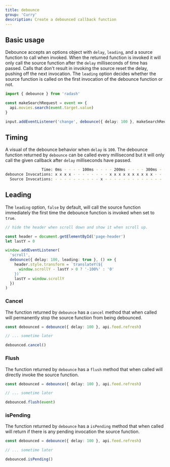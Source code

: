 ```yaml
---
title: debounce
group: 'Curry'
description: Create a debounced callback function
---
```


## Basic usage

Debounce accepts an options object with `delay`, `leading`, and a source function to call
when invoked. When the returned function is invoked it will only call the source
function after the `delay` milliseconds of time has passed. Calls that don't result
in invoking the source reset the delay, pushing off the next invocation. The `leading`
option decides whether the source function is called on the first invocation of the debounce
function or not.

```ts
import { debounce } from 'radash'

const makeSearchRequest = event => {
  api.movies.search(event.target.value)
}

input.addEventListener('change', debounce({ delay: 100 }, makeSearchRequest))
```

## Timing

A visual of the debounce behavior when `delay` is `100`. The debounce function
returned by `debounce` can be called every millisecond but it will only call
the given callback after `delay` milliseconds have passed.

```sh
                Time: 0ms - - - - 100ms - - - - 200ms - - - - 300ms - - - - 400ms - - - -
debounce Invocations: x x x x - - - - - - - - x x x x x x x x x x - - - - - - - - - - - -
  Source Invocations: - - - - - - - - - - x - - - - - - - - - - - - - - - - - x - - - - -
```

## Leading

The `leading` option, `false` by default, will call the source function immediately
the first time the debounce function is invoked when set to `true`.

```ts
// hide the header when scroll down and show it when scroll up.

const header = document.getElementById('page-header')
let lastY = 0

window.addEventListener(
  'scroll',
  debounce({ delay: 100, leading: true }, () => {
    header.style.transform = `translateY(${
      window.scrollY - lastY > 0 ? '-100%' : '0'
    })`
    lastY = window.scrollY
  })
)
```

### Cancel

The function returned by `debounce` has a `cancel` method that when called will permanently stop the source function from being debounced.

```ts
const debounced = debounce({ delay: 100 }, api.feed.refresh)

// ... sometime later

debounced.cancel()
```

### Flush

The function returned by `debounce` has a `flush` method that when called will directly invoke the source function.

```ts
const debounced = debounce({ delay: 100 }, api.feed.refresh)

// ... sometime later

debounced.flush(event)
```

### isPending

The function returned by `debounce` has a `isPending` method that when called will return if there is any pending invocation the source function.

```ts
const debounced = debounce({ delay: 100 }, api.feed.refresh)

// ... sometime later

debounced.isPending()
```

